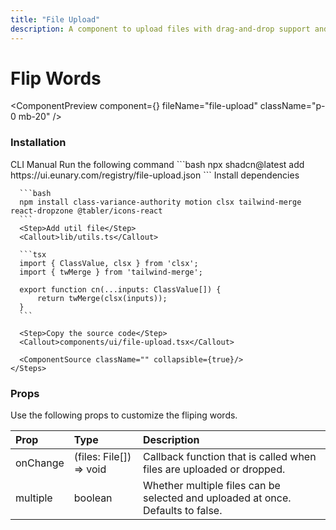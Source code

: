 ```yaml
---
title: "File Upload"
description: A component to upload files with drag-and-drop support and file preview.
---
```


# Flip Words

<ComponentPreview component={<FileUploadDemo />} fileName="file-upload" className="p-0 mb-20" />

### Installation

<Tabs defaultValue="manual">
  <TabsList>
    <TabsTrigger value="cli">CLI</TabsTrigger>
    <TabsTrigger value="manual">Manual</TabsTrigger>
  </TabsList>

  <TabsContent value="cli">
    <Steps>
      <Step>Run the following command</Step>
      ```bash
      npx shadcn@latest add https://ui.eunary.com/registry/file-upload.json
      ```
    </Steps>
  </TabsContent>

  <TabsContent value="manual">
    <Steps>
      <Step>Install dependencies</Step>

      ```bash
      npm install class-variance-authority motion clsx tailwind-merge react-dropzone @tabler/icons-react
      ```
      <Step>Add util file</Step>
      <Callout>lib/utils.ts</Callout>

      ```tsx
      import { ClassValue, clsx } from 'clsx';
      import { twMerge } from 'tailwind-merge';

      export function cn(...inputs: ClassValue[]) {
          return twMerge(clsx(inputs));
      }
      ```

      <Step>Copy the source code</Step>
      <Callout>components/ui/file-upload.tsx</Callout>
     
      <ComponentSource className="" collapsible={true}/>
    </Steps>
  </TabsContent>
</Tabs>


### Props

Use the following props to customize the fliping words.

| Prop                | Type                     | Description                                        |
| :------------------ | :----------------------- | :------------------------------------------------- |
| <Callout>onChange</Callout>          | <Callout>(files: File[]) => void</Callout>          | Callback function that is called when files are uploaded or dropped. |
| <Callout>multiple</Callout>         | <Callout>boolean</Callout>         | Whether multiple files can be selected and uploaded at once. Defaults to false. |

<ExploreComponents recentlyAddedComponent="recent-component" nextComponent="theme-toggler"/>